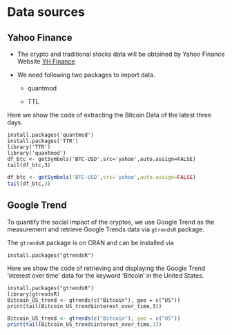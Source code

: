 # Data sources

## Yahoo Finance

- The crypto and traditional stocks data  will be obtained by Yahoo Finance Website [YH Finance](https://finance.yahoo.com)

- We need following two packages to import data.

  - quantmod
  
  - TTL

Here we show the code of extracting the Bitcoin Data of the latest three days.

    install.packages('quantmod')
    install.packages('TTR')
    library('TTR')
    library('quantmod')
    df_btc <- getSymbols('BTC-USD',src='yahoo',auto.assign=FALSE)
    tail(df_btc,3)

```r
df_btc <- getSymbols('BTC-USD',src='yahoo',auto.assign=FALSE)
tail(df_btc,3)
```

## Google Trend

To quantify the social impact of the cryptos, we use Google Trend as the measurement and retrieve Google Trends data via `gtrendsR` package.

The `gtrendsR` package is on CRAN and can be installed via
    
    install.packages("gtrendsR")

Here we show the code of retrieving and displaying the Google Trend 'interest over time' data for the keyword 'Bitcoin' in the United States.

    install.packages("gtrendsR")
    library(gtrendsR)
    Bitcoin_US_trend <- gtrends(c("Bitcoin"), geo = c("US"))
    print(tail(Bitcoin_US_trend$interest_over_time,3))

```r
Bitcoin_US_trend <- gtrends(c("Bitcoin"), geo = c("US"))
print(tail(Bitcoin_US_trend$interest_over_time,3))
```

